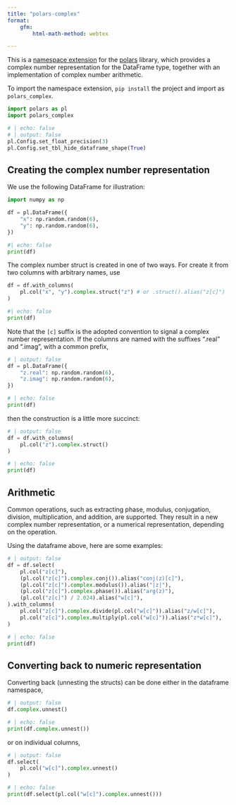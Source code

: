 ```yaml
---
title: "polars-complex"
format:
    gfm:
        html-math-method: webtex

---
```


This is a [namespace extension](https://docs.pola.rs/py-polars/html/reference/api/polars.api.register_expr_namespace.html) for the [polars](https://github.com/pola-rs/polars) library, which provides a complex number representation for the DataFrame type, together with an implementation of complex number arithmetic.

To import the namespace extension, `pip install` the project and import as `polars_complex`.

```python
import polars as pl
import polars_complex
```

```python
# | echo: false
# | output: false
pl.Config.set_float_precision(3)
pl.Config.set_tbl_hide_dataframe_shape(True)
```

## Creating the complex number representation

We use the following DataFrame for illustration:

```python
import numpy as np

df = pl.DataFrame({
    "x": np.random.random(6),
    "y": np.random.random(6),
})
```

```python
#| echo: false
print(df)
```

The complex number struct is created in one of two ways. For create it from two columns with arbitrary names, use

```python
df = df.with_columns(
    pl.col("x", "y").complex.struct("z") # or .struct().alias("z[c]")
)
```

```python
#| echo: false
print(df)
```

Note that the `[c]` suffix is the adopted convention to signal a complex number representation. If the columns are named with the suffixes ".real" and ".imag", with a common prefix,

```python
# | output: false
df = pl.DataFrame({
    "z.real": np.random.random(6),
    "z.imag": np.random.random(6),
})
```

```python
# | echo: false
print(df)
```

then the construction is a little more succinct:

```python
# | output: false
df = df.with_columns(
    pl.col("z").complex.struct()
)
```

```python
# | echo: false
print(df)
```

## Arithmetic

Common operations, such as extracting phase, modulus, conjugation, division, multiplication, and addition, are supported. They result in a new complex number representation, or a numerical representation, depending on the operation.

Using the dataframe above, here are some examples:

```python
# | output: false
df = df.select(
    pl.col("z[c]"),
    (pl.col("z[c]").complex.conj()).alias("conj(z)[c]"),
    (pl.col("z[c]").complex.modulus()).alias("|z|"),
    (pl.col("z[c]").complex.phase()).alias("arg(z)"),
    (pl.col("z[c]") / 2.024).alias("w[c]"),
).with_columns(
    pl.col("z[c]").complex.divide(pl.col("w[c]")).alias("z/w[c]"),
    pl.col("z[c]").complex.multiply(pl.col("w[c]")).alias("z*w[c]"),
)
```

```python
# | echo: false
print(df)
```

## Converting back to numeric representation

Converting back (unnesting the structs) can be done either in the dataframe namespace,

```python
# | output: false
df.complex.unnest()
```

```python
# | echo: false
print(df.complex.unnest())
```

or on individual columns,

```python
# | output: false
df.select(
    pl.col("w[c]").complex.unnest()
)
```

```python
# | echo: false
print(df.select(pl.col("w[c]").complex.unnest()))
```